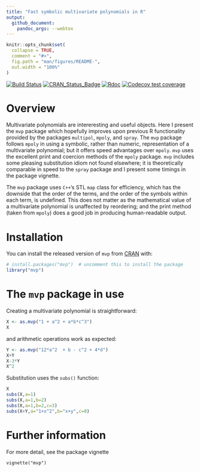 ```yaml
---
title: "Fast symbolic multivariate polynomials in R"
output:
  github_document:
    pandoc_args: --webtex
---
```


<!-- README.md is generated from README.Rmd. Please edit that file -->

```r
knitr::opts_chunk$set(
  collapse = TRUE,
  comment = "#>",
  fig.path = "man/figures/README-",
  out.width = "100%"
)
```


<!-- badges: start -->
[![Build Status](https://travis-ci.org/RobinHankin/mvp.svg?branch=master)](https://travis-ci.org/RobinHankin/mvp)
[![CRAN_Status_Badge](https://www.r-pkg.org/badges/version/mvp)](https://cran.r-project.org/package=mvp)
[![Rdoc](http://www.rdocumentation.org/badges/version/mvp)](http://www.rdocumentation.org/packages/mvp)
[![Codecov test coverage](https://codecov.io/gh/RobinHankin/mvp/branch/master/graph/badge.svg)](https://codecov.io/gh/RobinHankin/mvp/branch/master)
<!-- badges: end -->

# Overview

Multivariate polynomials are intereresting and useful objects.  Here I
present the `mvp` package which hopefully improves upon previous R
functionality provided by the packages `multipol`, `mpoly`, and
`spray`.  The `mvp` package follows `mpoly` in using a symbolic,
rather than numeric, representation of a multivariate polynomial; but
it offers speed advantages over `mpoly`.  `mvp` uses the excellent
print and coercion methods of the `mpoly` package.  `mvp` includes
some pleasing substitution idiom not found elsewhere; it is
theoretically comparable in speed to the `spray` package and I present
some timings in the package vignette.

The `mvp` package uses `C++`'s STL `map` class for efficiency, which
has the downside that the order of the terms, and the order of the
symbols within each term, is undefined.  This does not matter as the
mathematical value of a multivariate polynomial is unaffected by
reordering; and the print method (taken from `mpoly`) does a good job
in producing human-readable output.


# Installation

You can install the released version of `mvp` from [CRAN](https://CRAN.R-project.org) with:

```r
# install.packages("mvp")  # uncomment this to install the package
library("mvp")
```

# The `mvp` package in use

Creating a multivariate polynomial is straightforward:

```r
X <- as.mvp("1 + a^2 + a*b*c^3")
X
```


and arithmetic operations work as expected:

```r
Y <- as.mvp("12*a^2  + b - c^2 + 4*d")
X+Y
X-3*Y
X^2
```

Substitution uses the `subs()` function:

```r
X
subs(X,a=1)
subs(X,a=1,b=2)
subs(X,a=1,b=2,c=3)
subs(X+Y,a="1+x^2",b="x+y",c=0)
```


# Further information

For more detail, see the package vignette

`vignette("mvp")`

